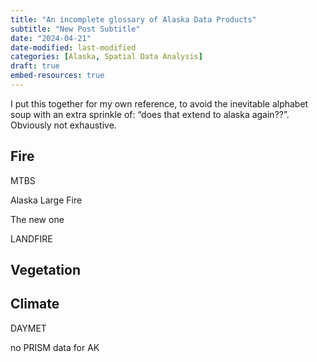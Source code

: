 ```yaml
---
title: "An incomplete glossary of Alaska Data Products"
subtitle: "New Post Subtitle"
date: "2024-04-21"
date-modified: last-modified
categories: [Alaska, Spatial Data Analysis]
draft: true
embed-resources: true
---
```


I put this together for my own reference, to avoid the inevitable alphabet soup with an extra sprinkle of: "does that extend to alaska again??". Obviously not exhaustive.

## Fire

MTBS

Alaska Large Fire

The new one

LANDFIRE

## Vegetation

## Climate

DAYMET

no PRISM data for AK

